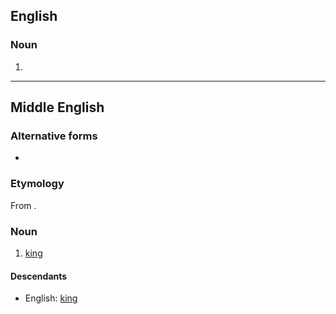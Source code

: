 ==English==

===Noun===
{{en-noun}}

# {{obsolete spelling of|king|lang=en}}

----

==Middle English==

===Alternative forms===
* {{l|enm|kyng}}

===Etymology===
From {{inh|enm|ang|cyning}}.

===Noun===
{{enm-noun}}

# [[king]] {{gloss|male monarch}}

====Descendants====
* English: [[king]]